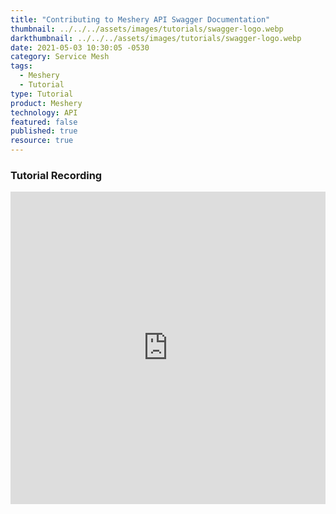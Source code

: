 ---
title: "Contributing to Meshery API Swagger Documentation"
thumbnail: ../../../assets/images/tutorials/swagger-logo.webp
darkthumbnail: ../../../assets/images/tutorials/swagger-logo.webp
date: 2021-05-03 10:30:05 -0530
category: Service Mesh
tags: 
  - Meshery
  - Tutorial
type: Tutorial
product: Meshery
technology: API
featured: false
published: true
resource: true
---



<ResourcesWrapper> 
  <h3> Tutorial Recording </h3>
        <iframe className="iframe" src="https://www.youtube.com/embed/PBq7mIPnPhM" loading="lazy"
              frameBorder="0" allow="accelerometer; autoplay; encrypted-media; gyroscope; picture-in-picture"allowFullScreen width="100%" height="500">
        </iframe>
</ResourcesWrapper>